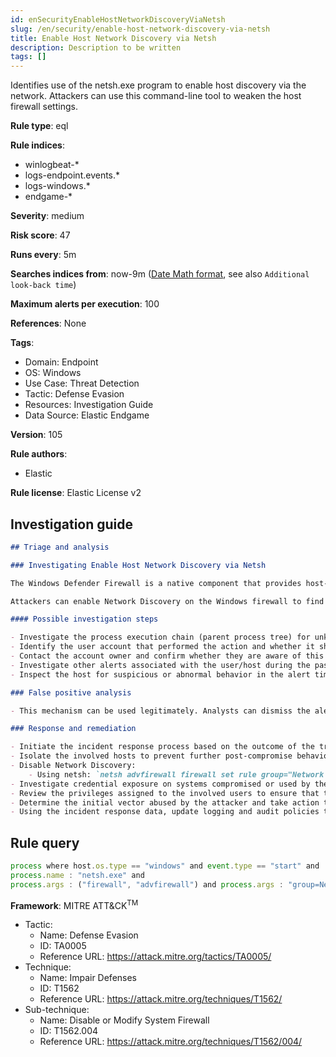 ```yaml
---
id: enSecurityEnableHostNetworkDiscoveryViaNetsh
slug: /en/security/enable-host-network-discovery-via-netsh
title: Enable Host Network Discovery via Netsh
description: Description to be written
tags: []
---
```


<div id="enable-host-network-discovery-via-netsh"></div>

Identifies use of the netsh.exe program to enable host discovery via the network. Attackers can use this command-line tool to weaken the host firewall settings.

**Rule type**: eql

**Rule indices**: 

* winlogbeat-*
* logs-endpoint.events.*
* logs-windows.*
* endgame-*

**Severity**: medium

**Risk score**: 47

**Runs every**: 5m

**Searches indices from**: now-9m ([Date Math format](((ref))/common-options.html#date-math), see also <DocLink id="enSecurityRulesUiCreate" section="set-the-rules-schedule">`Additional look-back time`</DocLink>)

**Maximum alerts per execution**: 100

**References**: None

**Tags**: 

* Domain: Endpoint
* OS: Windows
* Use Case: Threat Detection
* Tactic: Defense Evasion
* Resources: Investigation Guide
* Data Source: Elastic Endgame

**Version**: 105

**Rule authors**: 

* Elastic

**Rule license**: Elastic License v2

## Investigation guide

```markdown
## Triage and analysis

### Investigating Enable Host Network Discovery via Netsh

The Windows Defender Firewall is a native component that provides host-based, two-way network traffic filtering for a device and blocks unauthorized network traffic flowing into or out of the local device.

Attackers can enable Network Discovery on the Windows firewall to find other systems present in the same network. Systems with this setting enabled will communicate with other systems using broadcast messages, which can be used to identify targets for lateral movement. This rule looks for the setup of this setting using the netsh utility.

#### Possible investigation steps

- Investigate the process execution chain (parent process tree) for unknown processes. Examine their executable files for prevalence, whether they are located in expected locations, and if they are signed with valid digital signatures.
- Identify the user account that performed the action and whether it should perform this kind of action.
- Contact the account owner and confirm whether they are aware of this activity.
- Investigate other alerts associated with the user/host during the past 48 hours.
- Inspect the host for suspicious or abnormal behavior in the alert timeframe.

### False positive analysis

- This mechanism can be used legitimately. Analysts can dismiss the alert if the Administrator is aware of the activity and there are justifications for this configuration.

### Response and remediation

- Initiate the incident response process based on the outcome of the triage.
- Isolate the involved hosts to prevent further post-compromise behavior.
- Disable Network Discovery:
    - Using netsh: `netsh advfirewall firewall set rule group="Network Discovery" new enable=No`
- Investigate credential exposure on systems compromised or used by the attacker to ensure all compromised accounts are identified. Reset passwords for these accounts and other potentially compromised credentials, such as email, business systems, and web services.
- Review the privileges assigned to the involved users to ensure that the least privilege principle is being followed.
- Determine the initial vector abused by the attacker and take action to prevent reinfection through the same vector.
- Using the incident response data, update logging and audit policies to improve the mean time to detect (MTTD) and the mean time to respond (MTTR).
```

## Rule query

```js
process where host.os.type == "windows" and event.type == "start" and
process.name : "netsh.exe" and
process.args : ("firewall", "advfirewall") and process.args : "group=Network Discovery" and process.args : "enable=Yes"

```

**Framework**: MITRE ATT&CK<sup>TM</sup>

* Tactic:
    * Name: Defense Evasion
    * ID: TA0005
    * Reference URL: https://attack.mitre.org/tactics/TA0005/
* Technique:
    * Name: Impair Defenses
    * ID: T1562
    * Reference URL: https://attack.mitre.org/techniques/T1562/
* Sub-technique:
    * Name: Disable or Modify System Firewall
    * ID: T1562.004
    * Reference URL: https://attack.mitre.org/techniques/T1562/004/

